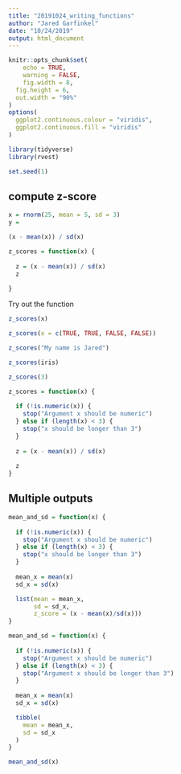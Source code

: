 ```yaml
---
title: "20191024_writing_functions"
author: "Jared Garfinkel"
date: "10/24/2019"
output: html_document
---
```


```r
knitr::opts_chunk$set(
	echo = TRUE,
	warning = FALSE,
	fig.width = 8, 
  fig.height = 6,
  out.width = "90%"
)
options(
  ggplot2.continuous.colour = "viridis",
  ggplot2.continuous.fill = "viridis"
)

library(tidyverse)
library(rvest)

set.seed(1)
```

## compute z-score

```r
x = rnorm(25, mean = 5, sd = 3)
y = 

(x - mean(x)) / sd(x)
```

```r
z_scores = function(x) {
  
  z = (x - mean(x)) / sd(x)
  z
  
}
```

Try out the function

```r
z_scores(x)

z_scores(x = c(TRUE, TRUE, FALSE, FALSE))

z_scores("My name is Jared")

z_scores(iris)

z_scores(3)
```

```r
z_scores = function(x) {
  
  if (!is.numeric(x)) {
    stop("Argument x should be numeric")
  } else if (length(x) < 3) {
    stop("x should be longer than 3")
  }
  
  z = (x - mean(x)) / sd(x)
  
  z
}
```

## Multiple outputs

```r
mean_and_sd = function(x) {
  
  if (!is.numeric(x)) {
    stop("Argument x should be numeric")
  } else if (length(x) < 3) {
    stop("x should be longer than 3")
  }
  
  mean_x = mean(x)
  sd_x = sd(x)

  list(mean = mean_x, 
       sd = sd_x,
       z_score = (x - mean(x)/sd(x)))
}
```

```r
mean_and_sd = function(x) {
  
  if (!is.numeric(x)) {
    stop("Argument x should be numeric")
  } else if (length(x) < 3) {
    stop("Argument x should be longer than 3")
  }
  
  mean_x = mean(x)
  sd_x = sd(x)

  tibble(
    mean = mean_x, 
    sd = sd_x
  )
}
```

```r
mean_and_sd(x)
```

